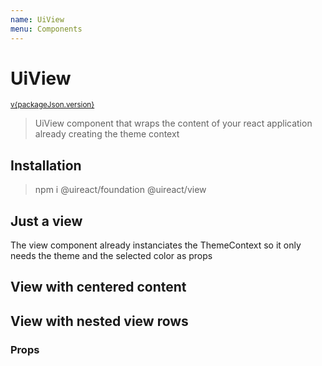 ```yaml
---
name: UiView
menu: Components
---
```



# UiView

<sup>
  <a href="https://github.com/inavac182/ui-react/blob/main/packages/view/" target="_blank">
    v{packageJson.version}
  </a>
</sup>

> UiView component that wraps the content of your react application already creating the theme context

## Installation

> npm i @uireact/foundation @uireact/view

## Just a view

The view component already instanciates the ThemeContext so it only needs the theme and the selected color as props

<Playground hideThemeSelector>
  <ViewExample />
</Playground>

## View with centered content

<Playground hideThemeSelector>
  <ViewExample centeredContent />
</Playground>

## View with nested view rows

<Playground hideThemeSelector>
  <ViewRowExample />
</Playground>

### Props

<Props of={UiView} />
